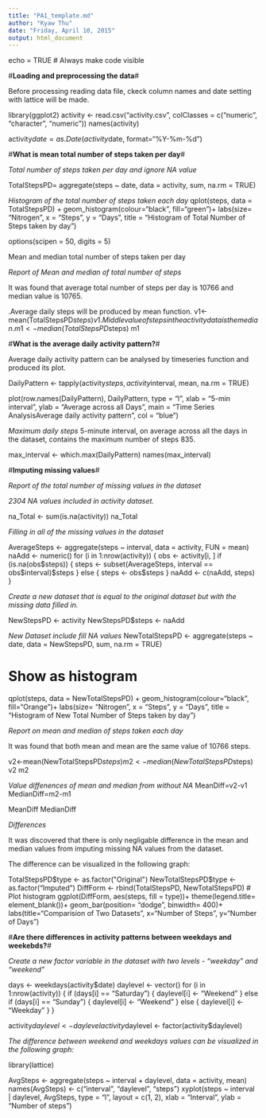 ```yaml
---
title: "PA1_template.md"
author: "Kyaw Thu"
date: "Friday, April 10, 2015"
output: html_document
---
```

echo = TRUE  # Always make code visible



#**Loading and preprocessing the data**#

Before processing reading data file, ckeck column names and date setting with lattice will be made.

library(ggplot2)
activity <- read.csv("activity.csv", colClasses = c("numeric", "character", "numeric"))
names(activity)

activity$date = as.Date(activity$date, format="%Y-%m-%d")


#**What is mean total number of steps taken per day**#


*Total number of steps taken per day and ignore NA value*


TotalStepsPD= aggregate(steps ~ date, data = activity, sum, na.rm = TRUE)



*Histogram of the total number of steps taken each day*
qplot(steps, data = TotalStepsPD) +
 geom_histogram(colour="black", fill="green")+
 labs(size= "Nitrogen",
       x = "Steps",
       y = "Days",
       title = "Histogram of Total Number of Steps taken by day")


options(scipen = 50, digits = 5)


Mean and median total number of steps taken per day

*Report of Mean and median of total number of steps*

It was found that average total number of steps per day is 10766 and median value is 10765.

.Average daily steps will be produced by mean function.
v1<-mean(TotalStepsPD$steps)
v1
.Middle value of steps in the activity data is the median.
m1<-median(TotalStepsPD$steps)
m1

#**What is the average daily activity pattern?**#


Average daily activity pattern can be analysed by timeseries function and produced its plot.

DailyPattern <- tapply(activity$steps, activity$interval, mean, na.rm = TRUE)

plot(row.names(DailyPattern), DailyPattern, type = "l", xlab = "5-min interval", 
    ylab = "Average across all Days", main = "Time Series Analysis\n Average daily activity pattern", col = "blue")

*Maximum daily steps*
5-minute interval, on average across all the days in the dataset, contains the maximum number of steps 835.

max_interval <- which.max(DailyPattern)
names(max_interval)

#**Imputing missing values**#

*Report of the total number of missing values in the dataset*

*2304 NA values included in activity dataset.*

na_Total <- sum(is.na(activity))
na_Total


*Filling in all of the missing values in the dataset*

AverageSteps <- aggregate(steps ~ interval, data = activity, FUN = mean)
naAdd <- numeric()
for (i in 1:nrow(activity)) {
    obs <- activity[i, ]
    if (is.na(obs$steps)) {
        steps <- subset(AverageSteps, interval == obs$interval)$steps
    } else {
        steps <- obs$steps
    }
    naAdd <- c(naAdd, steps)
}

*Create a new dataset that is equal to the original dataset but with the missing data filled in.*

NewStepsPD <- activity
NewStepsPD$steps <- naAdd

*New Dataset include fill NA values*
NewTotalStepsPD <- aggregate(steps ~ date, data = NewStepsPD, sum, na.rm = TRUE)

# Show as histogram

qplot(steps, data = NewTotalStepsPD) +
 geom_histogram(colour="black", fill="Orange")+
 labs(size= "Nitrogen",
       x = "Steps",
       y = "Days",
       title = "Histogram of New Total Number of Steps taken by day")





*Report on mean and median of steps taken each day*

It was found that both mean and mean are the same value of 10766 steps. 

v2<-mean(NewTotalStepsPD$steps)
m2<-median(NewTotalStepsPD$steps)
v2
m2

*Value diffenences of mean and median from without NA*
MeanDiff=v2-v1
MedianDiff=m2-m1

MeanDiff
MedianDiff

*Differences*

It was discovered that there is only negligable difference in the mean and median values from imputing missing NA values from the dataset.

The difference can be visualized in the following graph:
 
TotalStepsPD$type <- as.factor("Original")
NewTotalStepsPD$type <- as.factor("Imputed")
DiffForm <- rbind(TotalStepsPD, NewTotalStepsPD)
# Plot histogram
ggplot(DiffForm, aes(steps, fill = type))+
theme(legend.title= element_blank())+
geom_bar(position= "dodge", binwidth= 400)+
labs(title="Comparision of Two Datasets", x="Number of Steps", y="Number of Days")

#**Are there differences in activity patterns between weekdays and weekebds?**#


*Create a new factor variable in the dataset with two levels - "weekday" and "weekend"*

days <- weekdays(activity$date)
daylevel <- vector()
for (i in 1:nrow(activity)) {
    if (days[i] == "Saturday") {
        daylevel[i] <- "Weekend"
    } else if (days[i] == "Sunday") {
        daylevel[i] <- "Weekend"
    } else {
        daylevel[i] <- "Weekday"
    }
}

activity$daylevel <- daylevel
activity$daylevel <- factor(activity$daylevel)

*The difference between weekend and weekdays values can be visualized in the following graph:*

library(lattice)

AvgSteps <- aggregate(steps ~ interval + daylevel, data = activity, mean)
names(AvgSteps) <- c("interval", "daylevel", "steps")
xyplot(steps ~ interval | daylevel, AvgSteps, type = "l", layout = c(1, 2), 
    xlab = "Interval", ylab = "Number of steps")
    
    
    
    
